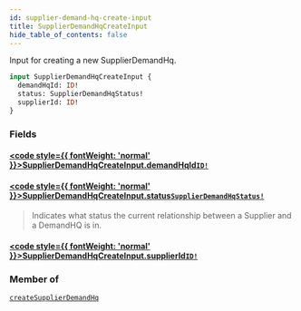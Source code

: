 ```yaml
---
id: supplier-demand-hq-create-input
title: SupplierDemandHqCreateInput
hide_table_of_contents: false
---
```








Input for creating a new SupplierDemandHq.

```graphql
input SupplierDemandHqCreateInput {
  demandHqId: ID!
  status: SupplierDemandHqStatus!
  supplierId: ID!
}
```


### Fields

#### [<code style={{ fontWeight: 'normal' }}>SupplierDemandHqCreateInput.<b>demandHqId</b></code>](#)<Bullet />[`ID!`](/supply/api/graphql-admin/reference/scalars/id) <Badge class="secondary" text="non-null"/> <Badge class="secondary" text="scalar"/>
> 
> 

#### [<code style={{ fontWeight: 'normal' }}>SupplierDemandHqCreateInput.<b>status</b></code>](#)<Bullet />[`SupplierDemandHqStatus!`](/supply/api/graphql-admin/reference/enums/supplier-demand-hq-status) <Badge class="secondary" text="non-null"/> <Badge class="secondary" text="enum"/>
> Indicates what status the current relationship between a Supplier and a DemandHQ is in.
> 

#### [<code style={{ fontWeight: 'normal' }}>SupplierDemandHqCreateInput.<b>supplierId</b></code>](#)<Bullet />[`ID!`](/supply/api/graphql-admin/reference/scalars/id) <Badge class="secondary" text="non-null"/> <Badge class="secondary" text="scalar"/>
> 
> 



### Member of

[`createSupplierDemandHq`](/supply/api/graphql-admin/reference/mutations/create-supplier-demand-hq)  <Badge class="secondary" text="mutation"/>



